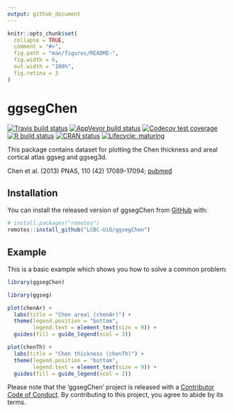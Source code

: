 ```yaml
---
output: github_document
---
```


<!-- README.md is generated from README.Rmd. Please edit that file -->

```r
knitr::opts_chunk$set(
  collapse = TRUE,
  comment = "#>",
  fig.path = "man/figures/README-",
  fig.width = 6,
  out.width = "100%",
  fig.retina = 3
)
```

# ggsegChen

<!-- badges: start -->
[![Travis build status](https://travis-ci.org/LCBC-UiO/ggsegChen.svg?branch=master)](https://travis-ci.org/LCBC-UiO/ggsegChen)
[![AppVeyor build status](https://ci.appveyor.com/api/projects/status/github/LCBC-UiO/ggsegChen?branch=master&svg=true)](https://ci.appveyor.com/project/LCBC-UiO/ggsegChen)
[![Codecov test coverage](https://codecov.io/gh/LCBC-UiO/ggsegChen/branch/master/graph/badge.svg)](https://codecov.io/gh/LCBC-UiO/ggsegChen?branch=master)
[![R build status](https://github.com/LCBC-UiO/ggsegChen/workflows/R-CMD-check/badge.svg)](https://github.com/LCBC-UiO/ggsegChen/actions)
[![CRAN status](https://www.r-pkg.org/badges/version/ggsegChen)](https://CRAN.R-project.org/package=ggsegChen)
[![Lifecycle: maturing](https://img.shields.io/badge/lifecycle-maturing-blue.svg)](https://www.tidyverse.org/lifecycle/#maturing)
<!-- badges: end -->

This package contains dataset for plotting the Chen thickness and areal cortical atlas ggseg and ggseg3d. 

Chen et al. (2013) PNAS, 110 (42) 17089-17094; [pubmed](href{https://doi.org/10.1073/pnas.1308091110)

## Installation

You can install the released version of ggsegChen from [GitHub](https://github.com/) with:

``` r
# install.packages("remotes")
remotes::install_github("LCBC-UiO/ggsegChen")
```

## Example

This is a basic example which shows you how to solve a common problem:
```r
library(ggsegChen)
```

```r
library(ggseg)

plot(chenAr) +
  labs(title = "Chen areal (chenAr)") +
  theme(legend.position = "bottom",
        legend.text = element_text(size = 9)) +
  guides(fill = guide_legend(ncol = 3))
```
```r
plot(chenTh) +
  labs(title = "Chen thickness (chenTh)") +
  theme(legend.position = "bottom",
        legend.text = element_text(size = 9)) +
  guides(fill = guide_legend(ncol = 2))
```

<!-- ```{r "noneval", eval=FALSE} -->
<!-- library(ggseg3d) -->

<!-- ggseg3d(atlas = desterieux_3d) %>%  -->
<!--   pan_camera("right lateral") -->
<!-- ``` -->

<!-- ```{r "orca", include=FALSE} -->
<!-- library(ggseg3d) -->

<!-- p <- ggseg3d(atlas = desterieux_3d) %>% -->
<!--   pan_camera("right lateral") %>% -->
<!--   plotly::add_annotations( text="Screen capture", -->
<!--                   legendtitle=TRUE, showarrow=FALSE, -->
<!--                   font = list(color = "#000000b4", -->
<!--                               family = 'sans serif', -->
<!--                               size = 50)) -->
<!-- plotly::orca(p, "man/figures/README-3d-plot.png") -->
<!-- ``` -->

<!-- ```{r "incl", echo=FALSE} -->
<!-- knitr::include_graphics("man/figures/README-3d-plot.png") -->
<!-- ``` -->

Please note that the 'ggsegChen' project is released with a
[Contributor Code of Conduct](CODE_OF_CONDUCT.md).
By contributing to this project, you agree to abide by its terms.
